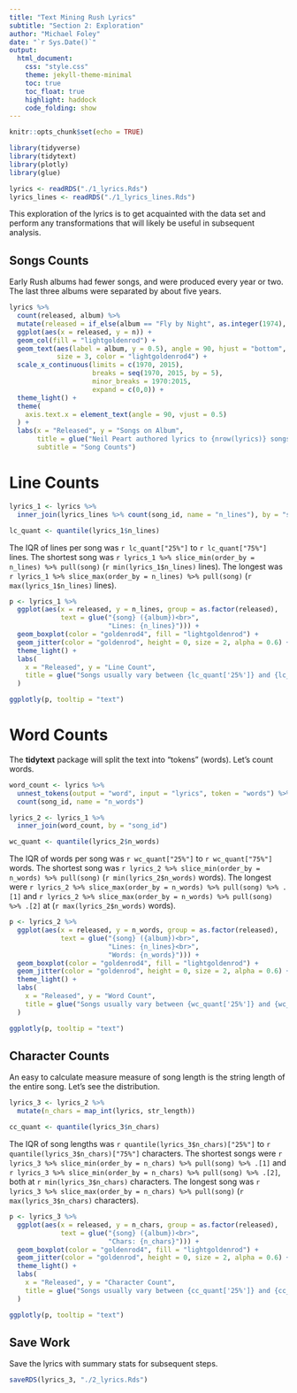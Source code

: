 ```yaml
---
title: "Text Mining Rush Lyrics"
subtitle: "Section 2: Exploration"
author: "Michael Foley"
date: "`r Sys.Date()`"
output: 
  html_document:
    css: "style.css"
    theme: jekyll-theme-minimal
    toc: true
    toc_float: true
    highlight: haddock
    code_folding: show
---
```


```r
knitr::opts_chunk$set(echo = TRUE)
```

```r
library(tidyverse)
library(tidytext)
library(plotly)
library(glue)

lyrics <- readRDS("./1_lyrics.Rds")
lyrics_lines <- readRDS("./1_lyrics_lines.Rds")
```

This exploration of the lyrics is to get acquainted with the data set and perform any transformations that will likely be useful in subsequent analysis.

## Songs Counts

Early Rush albums had fewer songs, and were produced every year or two. The last three albums were separated by about five years.

```r
lyrics %>% 
  count(released, album) %>%
  mutate(released = if_else(album == "Fly by Night", as.integer(1974), released)) %>%
  ggplot(aes(x = released, y = n)) +
  geom_col(fill = "lightgoldenrod") +
  geom_text(aes(label = album, y = 0.5), angle = 90, hjust = "bottom", vjust = .25, 
            size = 3, color = "lightgoldenrod4") +
  scale_x_continuous(limits = c(1970, 2015), 
                     breaks = seq(1970, 2015, by = 5), 
                     minor_breaks = 1970:2015, 
                     expand = c(0,0)) +
  theme_light() +
  theme(
    axis.text.x = element_text(angle = 90, vjust = 0.5)
  ) +
  labs(x = "Released", y = "Songs on Album", 
       title = glue("Neil Peart authored lyrics to {nrow(lyrics)} songs across {n_distinct(lyrics$album)} albums."),
       subtitle = "Song Counts")
```

# Line Counts

```r
lyrics_1 <- lyrics %>%
  inner_join(lyrics_lines %>% count(song_id, name = "n_lines"), by = "song_id")

lc_quant <- quantile(lyrics_1$n_lines)
```

The IQR of lines per song was `r lc_quant["25%"]` to `r lc_quant["75%"]` lines. The shortest song was `r lyrics_1 %>% slice_min(order_by = n_lines) %>% pull(song)` (`r min(lyrics_1$n_lines)` lines). The longest was `r lyrics_1 %>% slice_max(order_by = n_lines) %>% pull(song)` (`r max(lyrics_1$n_lines)` lines).

```r
p <- lyrics_1 %>% 
  ggplot(aes(x = released, y = n_lines, group = as.factor(released),
             text = glue("{song} ({album})<br>",
                         "Lines: {n_lines}"))) +
  geom_boxplot(color = "goldenrod4", fill = "lightgoldenrod") +
  geom_jitter(color = "goldenrod", height = 0, size = 2, alpha = 0.6) +
  theme_light() +
  labs(
    x = "Released", y = "Line Count",
    title = glue("Songs usually vary between {lc_quant['25%']} and {lc_quant['75%']} lines.")
  )

ggplotly(p, tooltip = "text")
```

# Word Counts

The **tidytext** package will split the text into "tokens" (words). Let's count words.

```r
word_count <- lyrics %>% 
  unnest_tokens(output = "word", input = "lyrics", token = "words") %>%
  count(song_id, name = "n_words")

lyrics_2 <- lyrics_1 %>%
  inner_join(word_count, by = "song_id")

wc_quant <- quantile(lyrics_2$n_words)
```

The IQR of words per song was `r wc_quant["25%"]` to `r wc_quant["75%"]` words. The shortest song was `r lyrics_2 %>% slice_min(order_by = n_words) %>% pull(song)` (`r min(lyrics_2$n_words)` words). The longest were `r lyrics_2 %>% slice_max(order_by = n_words) %>% pull(song) %>% .[1]` and `r lyrics_2 %>% slice_max(order_by = n_words) %>% pull(song) %>% .[2]` at (`r max(lyrics_2$n_words)` words).

```r
p <- lyrics_2 %>% 
  ggplot(aes(x = released, y = n_words, group = as.factor(released),
             text = glue("{song} ({album})<br>",
                         "Lines: {n_lines}<br>",
                         "Words: {n_words}"))) +
  geom_boxplot(color = "goldenrod4", fill = "lightgoldenrod") +
  geom_jitter(color = "goldenrod", height = 0, size = 2, alpha = 0.6) +
  theme_light() +
  labs(
    x = "Released", y = "Word Count",
    title = glue("Songs usually vary between {wc_quant['25%']} and {wc_quant['75%']} words.")
  )

ggplotly(p, tooltip = "text")
```

## Character Counts

An easy to calculate measure measure of song length is the string length of the entire song. Let's see the distribution.

```r
lyrics_3 <- lyrics_2 %>%
  mutate(n_chars = map_int(lyrics, str_length))

cc_quant <- quantile(lyrics_3$n_chars)
```

The IQR of song lengths was `r quantile(lyrics_3$n_chars)["25%"]` to `r quantile(lyrics_3$n_chars)["75%"]` characters. The shortest songs were `r lyrics_3 %>% slice_min(order_by = n_chars) %>% pull(song) %>% .[1]` and `r lyrics_3 %>% slice_min(order_by = n_chars) %>% pull(song) %>% .[2]`, both at `r min(lyrics_3$n_chars)` characters. The longest song was `r lyrics_3 %>% slice_max(order_by = n_chars) %>% pull(song)` (`r max(lyrics_3$n_chars)` characters).

```r
p <- lyrics_3 %>% 
  ggplot(aes(x = released, y = n_chars, group = as.factor(released),
             text = glue("{song} ({album})<br>",
                         "Chars: {n_chars}"))) +
  geom_boxplot(color = "goldenrod4", fill = "lightgoldenrod") +
  geom_jitter(color = "goldenrod", height = 0, size = 2, alpha = 0.6) +
  theme_light() +
  labs(
    x = "Released", y = "Character Count",
    title = glue("Songs usually vary between {cc_quant['25%']} and {cc_quant['75%']} characters.")
  )

ggplotly(p, tooltip = "text")
```

## Save Work

Save the lyrics with summary stats for subsequent steps.

```r
saveRDS(lyrics_3, "./2_lyrics.Rds")
```
